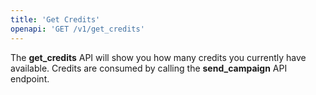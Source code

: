 ```yaml
---
title: 'Get Credits'
openapi: 'GET /v1/get_credits'
---
```

The **get_credits** API will show you how many credits you currently have available. Credits are consumed by calling the **send_campaign** API endpoint.